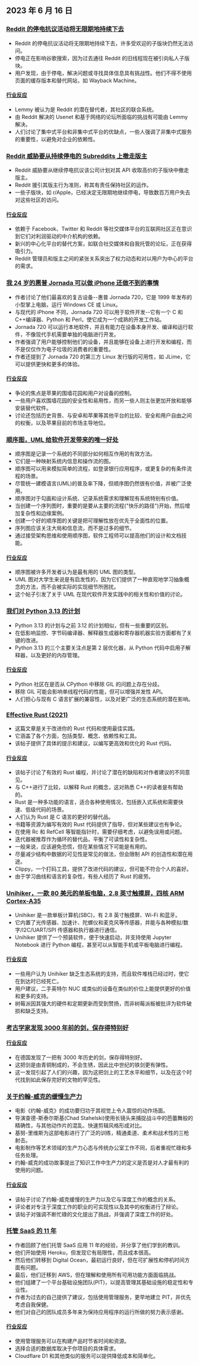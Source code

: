 

<CallToAction />

<Steps>

## 2023 年 6 月 16 日

### [Reddit 的停电抗议活动将无限期地持续下去](https://old.reddit.com/r/technology/comments/149zmar/reddits_blackout_protest_is_set_to_continue/)

- Reddit 的停电抗议活动将无限期地持续下去，许多受欢迎的子版块仍然无法访问。
- 停电正在影响谷歌搜索，因为过去通往 Reddit 的旧线程现在被引向私人子版块。
- 用户发现，由于停电，解决问题或寻找具体信息具有挑战性。他们不得不使用页面的缓存版本和替代网站，如 Wayback Machine。

#### [行业反应](http://news.ycombinator.com/item?id=36341941)

- Lemmy 被认为是 Reddit 的潜在替代者，其社区的联合系统。
- 由 Reddit 解决的 Usenet 和基于网络的论坛所面临的挑战有可能由 Lemmy 解决。
- 人们讨论了集中式平台和非集中式平台的优缺点，一些人强调了非集中式服务的重要性，以避免对企业的依赖性。

### [Reddit 威胁要从持续停电的 Subreddits 上撤走版主](https://www.macrumors.com/2023/06/15/reddit-threatens-to-remove-subreddit-moderators/)

- Reddit 威胁要从继续停电抗议该公司计划对其 API 收取高价的子版块中撤走版主。
- Reddit 援引其版主行为准则，称其有责任保持社区的运作。
- 一些子版块，如 r/Apple，已经决定无限期地继续停电，导致数百万用户失去对这些社区的访问。

#### [行业反应](http://news.ycombinator.com/item?id=36347711)

- 依赖于 Facebook、Twitter 和 Reddit 等社交媒体平台的互联网社区正在意识到它们对利润驱动的中介机构的依赖。
- 新兴的中心化平台的替代方案，如联合社交媒体和自我托管的论坛，正在获得吸引力。
- Reddit 管理员和版主之间的紧张关系突出了权力动态和对以用户为中心的平台的需求。

### [我 24 岁的惠普 Jornada 可以做 iPhone 还做不到的事情](https://raymii.org/s/blog/My_24_year_old_HP_Jornada_can_do_things_your_modern_iPhone_still_cant_do.html)

- 作者讨论了他们最喜欢的复古设备--惠普 Jornada 720，它是 1999 年发布的小型掌上电脑，运行 Windows CE 或 Linux。
- 与现代的 iPhone 不同，Jornada 720 可以用于软件开发--它有一个 C 和 C++编译器、Python 和 Perl，使它成为一个成熟的开发工作站。
- Jornada 720 可以运行本地软件，并且有能力在设备本身开发、编译和运行软件，不像现代手机需要单独的电脑进行开发。
- 作者强调了用户能够控制他们的设备，并且能够在设备上进行开发和编程，而不是仅仅作为电子垃圾的消费者的重要性。
- 作者还提到了 Jornada 720 的第三方 Linux 发行版的可用性，如 JLime，它可以提供更快和更多的体验。

#### [行业反应](http://news.ycombinator.com/item?id=36346254)

- 争论的焦点是苹果的围墙花园和用户对设备的控制。
- 一些用户喜欢围墙花园的安全性和易用性，而另一些人则主张更加开放和能够安装替代软件。
- 讨论还包括历史背景、与安卓和苹果等其他平台的比较、安全和用户自由之间的权衡，以及苹果目前的市场主导地位。

### [顺序图，UML 给软件开发带来的唯一好处](https://www.mermaidchart.com/blog/posts/sequence-diagrams-the-good-thing-uml-brought-to-software-development)

- 顺序图是记录一个系统的不同部分如何相互作用的有效方法。
- 它们是一种映射系统内信息和操作流的图。
- 顺序图可以用来模拟简单的流程，如登录银行应用程序，或更复杂的有条件流程的场景。
- 尽管统一建模语言(UML)的普及率下降，但顺序图仍然很有价值，并被广泛使用。
- 顺序图对于勾画和设计系统、记录系统需求和理解现有系统特别有价值。
- 当创建一个序列图时，重要的是要从主要的流程("快乐的路径")开始，然后增加复杂性和边缘案例。
- 创建一个好的顺序图的关键是把可理解性放在优先于全面性的位置。
- 序列图应该关注大局和信息流，而不是过多的细节。
- 通过接受架构思维和使用顺序图，软件工程师可以提高他们的设计和文档技能。

#### [行业反应](http://news.ycombinator.com/item?id=36342931)

- 顺序图被许多开发者认为是最有用的 UML 图的类型。
- UML 图对大学生来说是有启发性的，因为它们提供了一种直观地学习抽象概念的方法，而不会被实际的实现细节所困扰。
- 这个帖子引发了关于 UML 在现代软件开发实践中的相关性和价值的讨论。

### [我们对 Python 3.13 的计划](https://github.com/faster-cpython/ideas/blob/main/3.13/README.md)

- Python 3.13 的计划与之前 3.12 的计划相似，但有一些重要的区别。
- 在低影响监控、字节码编译器、解释器生成器和寄存器机器实验方面都有了关键的改进。
- Python 3.13 的三个主要关注点是第 2 层优化器，从 Python 代码中启用子解释器，以及更好的内存管理。

#### [行业反应](http://news.ycombinator.com/item?id=36339777)

- Python 社区在是否从 CPython 中移除 GIL 的问题上存在分歧。
- 移除 GIL 可能会影响单线程代码的性能，但可以增强并发性 API。
- 人们担心与现有 C 语言扩展的兼容性，以及对更广泛的生态系统的潜在影响。

### [Effective Rust (2021)](https://www.lurklurk.org/effective-rust/)

- 这篇文章是关于改进你的 Rust 代码和使用最佳实践。
- 它涵盖了各个方面，包括类型、概念、依赖性和工具。
- 该帖子提供了具体的提示和建议，以编写更高效和优化的 Rust 代码。

#### [行业反应](http://news.ycombinator.com/item?id=36338529)

- 该帖子讨论了有效的 Rust 编程，并讨论了潜在的缺陷和对作者建议的不同意见。
- 与 C++进行了比较，以解释 Rust 的概念，这对熟悉 C++的读者是有帮助的。
- Rust 是一种多功能的语言，适合各种使用情况，包括嵌入式系统和需要快速、低级代码的场景。
- 人们认为 Rust 是 C 语言的更好的替代品。
- 书籍等资源为编写有效的 Rust 代码提供了指导，但对某些建议也有争论。
- 在使用 Rc 和 RefCell 等智能指针时，需要仔细考虑，以避免误用或问题。
- 迭代器被推荐作为循环的替代品，平衡了可读性和复杂性。
- 一般来说，应该避免恐慌，但在某些情况下可能是有用的。
- 尽量减少结构中数据的可见性是常见的做法，但会限制 API 的创造性和潜在用途。
- Clippy，一个打码工具，提供了改进代码的建议，但可能不符合个人的喜好。
- 由于学习曲线和语言的复杂性，有些人经历了 Rust 的疲劳。

### [Unihiker，一款 80 美元的单板电脑，2.8 英寸触摸屏，四核 ARM Cortex-A35](https://www.unihiker.com/)

- Unihiker 是一款单板计算机(SBC)，有 2.8 英寸触摸屏、Wi-Fi 和蓝牙。
- 它内置了光传感器、加速计、陀螺仪和麦克风等传感器，并能与各种模拟/数字/I2C/UART/SPI 传感器和执行器进行通信。
- Unihiker 提供了一个预装软件，便于快速启动，并支持使用 Jupyter Notebook 进行 Python 编程，甚至可以从智能手机或平板电脑进行编程。

#### [行业反应](http://news.ycombinator.com/item?id=36341287)

- 一些用户认为 Unihiker 缺乏生态系统的支持，而且软件堆栈已经过时，使它在到达时已经死亡。
- 用户建议，二手英特尔 NUC 或类似的设备在类似的价位上能提供更好的价值和更多的支持。
- 树莓派因其强大的硬件和定期更新而受到赞扬，而非树莓派板被批评为软件破损和缺乏支持。

### [考古学家发现 3000 年前的剑，保存得特别好](https://newsingermany.com/archaeologists-find-3000-year-old-sword/)

#### [行业反应](http://news.ycombinator.com/item?id=36340671)

- 在德国发现了一把有 3000 年历史的剑，保存得特别好。
- 这把剑是由青铜制成的，不会生锈，因此比中世纪的铁剑更有弹性。
- 这一发现引起了人们的兴趣，因为这把剑上的工艺水平和细节，以及在这个时代找到如此保存完好的文物的罕见性。

### [关于约翰-威克的缓慢生产力](https://calnewport.com/on-the-slow-productivity-of-john-wick/)

- 电影《约翰-威克》的成功要归功于其视觉上令人震惊的动作场面。
- 导演查德-斯泰尔斯基(Chad Stahelski)使用长镜头来捕捉战斗中的芭蕾舞般的精确性，与其他动作片的混乱、快速剪辑风格形成对比。
- 基努-里维斯为这部电影进行了广泛的训练，精通柔道、柔术和战术性的三枪射击。
- 电影制作等艺术领域的生产力心态与传统办公室工作不同，后者重视忙碌和多任务处理。
- 约翰-威克的成功故事提出了知识工作中生产力的定义是否是对人才最有利的使用的问题。

#### [行业反应](http://news.ycombinator.com/item?id=36335104)

- 该帖子讨论了约翰-威克缓慢的生产力以及它与深度工作的概念的关系。
- 评论者对专注于深度工作的职业的可实现性以及其中的权衡进行了辩论。
- 该帖子对强调不断忙碌的文化提出了挑战，并强调了深度工作的好处。

### [托管 SaaS 的 11 年](https://ghiculescu.substack.com/p/11-years-of-hosting-a-saas)

- 作者回顾了他们托管 SaaS 应用 11 年的经验，并分享了他们学到的教训。
- 他们开始使用 Heroku，但发现它有局限性，而且成本很高。
- 然后他们转移到 Digital Ocean，最初运行良好，但在可扩展性和停机时间方面有问题。
- 最后，他们迁移到 AWS，但在理解和使用所有可用功能方面面临挑战。
- 他们组建了一个平台基础设施团队(PIT)，以提高管理其基础设施的稳定性和专业性。
- 作者为过去的自己提供了建议，包括使用管理服务，更早地建立 PIT，并优先考虑自我保健。
- 他们对自己的团队成员多年来为保持应用程序的运行所做的努力表示感谢。

#### [行业反应](http://news.ycombinator.com/item?id=36336748)

- 使用管理服务可以在构建产品时节省时间和资源。
- 选择合适的数据库取决于你项目的具体需求。
- Cloudflare D1 和其他类似的服务可以提供降低成本和简单化。

</Steps>

